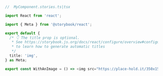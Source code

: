 ```ts
//  MyComponent.stories.ts|tsx

import React from 'react';

import { Meta } from '@storybook/react';

export default {
  /* 👇 The title prop is optional.
   * See https://storybook.js.org/docs/react/configure/overview#configure-story-loading
   * to learn how to generate automatic titles
   */
  title: 'img',
} as Meta;

export const WithAnImage = () => <img src="https://place-hold.it/350x150" alt="My CDN placeholder" />;
```
